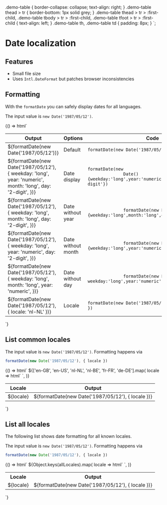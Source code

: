 
<Meta title="Localize System/Dates" />

  .demo-table {
    border-collapse: collapse;
    text-align: right;
  }
  .demo-table thead > tr {
    border-bottom: 1px solid grey;
  }
  .demo-table thead > tr > :first-child,
  .demo-table tbody > tr > :first-child,
  .demo-table tfoot > tr > :first-child {
    text-align: left;
  }
  .demo-table th,
  .demo-table td {
    padding: 8px;
  }
`;

# Date localization

## Features

- Small file size
- Uses `Intl.DateFormat` but patches browser inconsistencies

## Formatting

With the `formatDate` you can safely display dates for all languages.

The input value is `new Date('1987/05/12')`.

<Story name="Formatting">
  {() => html`
    <style>
      ${formatDateDemoStyle}
    </style>
    <table class="demo-table">
      <thead>
        <tr>
          <th>Output</th>
          <th>Options</th>
          <th>Code</th>
        </tr>
      </thead>
      <tbody>
        <tr>
          <td>${formatDate(new Date('1987/05/12'))}</td>
          <td>Default</td>
          <td><code>formatDate(new Date('1987/05/12'))</code></td>
        </tr>
        <tr>
          <td>
            ${formatDate(new Date('1987/05/12'), {
              weekday: 'long',
              year: 'numeric',
              month: 'long',
              day: '2-digit',
            })}
          </td>
          <td>Date display</td>
          <td>
            <code
              >formatDate(new
              Date(){weekday:'long',year:'numeric',month:'long',day:'2-digit'})</code
            >
          </td>
        </tr>
        <tr>
          <td>
            ${formatDate(new Date('1987/05/12'), {
              weekday: 'long',
              month: 'long',
              day: '2-digit',
            })}
          </td>
          <td>Date without year</td>
          <td>
            <code>
              formatDate(new Date('1987/05/12'), {weekday:'long',month:'long',day:'2-digit'})
            </code>
          </td>
        </tr>
        <tr>
          <td>
            ${formatDate(new Date('1987/05/12'), {
              weekday: 'long',
              year: 'numeric',
              day: '2-digit',
            })}
          </td>
          <td>Date without month</td>
          <td>
            <code>
              formatDate(new Date('1987/05/12'), {weekday:'long',year:'numeric',day:'2-digit'})
            </code>
          </td>
        </tr>
        <tr>
          <td>
            ${formatDate(new Date('1987/05/12'), {
              weekday: 'long',
              month: 'long',
              year: 'numeric',
            })}
          </td>
          <td>Date without day</td>
          <td>
            <code>
              formatDate(new Date('1987/05/12'), { weekday:'long',year:'numeric',month:'long' })
            </code>
          </td>
        </tr>
        <tr>
          <td>${formatDate(new Date('1987/05/12'), { locale: 'nl-NL' })}</td>
          <td>Locale</td>
          <td><code>formatDate(new Date('1987/05/12'){ locale:'nl-NL' })</code></td>
        </tr>
      </tbody>
    </table>
  `}
</Story>

## List common locales

The input value is `new Date('1987/05/12')`.
Formatting happens via

```js
formatDate(new Date('1987/05/12'), { locale })
```

<Story name="List common locales">
  {() => html`
    <style>
      ${formatDateDemoStyle}
    </style>
    <table class="demo-table">
      <thead>
        <tr>
          <th>Locale</th>
          <th>Output</th>
        </tr>
      </thead>
      <tbody>
        ${['en-GB', 'en-US', 'nl-NL', 'nl-BE', 'fr-FR', 'de-DE'].map(
          locale => html`
            <tr>
              <td>${locale}</td>
              <td>${formatDate(new Date('1987/05/12'), { locale })}</td>
            </tr>
          `,
        )}
      </tbody>
    </table>
  `}
</Story>

## List all locales

The following list shows date formatting for all known locales.

The input value is `new Date('1987/05/12')`.
Formatting happens via

```js
formatDate(new Date('1987/05/12'), { locale })
```

<Story name="List all locales">
  {() => html`
    <style>
      ${formatDateDemoStyle}
    </style>
    <table class="demo-table">
      <tr>
        <th>Locale</th>
        <th>Output</th>
      </tr>
      ${Object.keys(allLocales).map(
        locale => html`
          <tr>
            <td>${locale}</td>
            <td>${formatDate(new Date('1987/05/12'), { locale })}</td>
          </tr>
        `,
      )}
    </table>
  `}
</Story>
